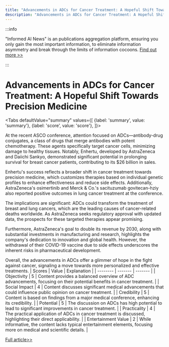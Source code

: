 ```yaml
---
title: "Advancements in ADCs for Cancer Treatment: A Hopeful Shift Towards Precision Medicine"
description: "Advancements in ADCs for Cancer Treatment: A Hopeful Shift Towards Precision Medicine"
---
```



:::info

"Informed AI News" is an publications aggregation platform, ensuring you only gain the most important information, to eliminate information asymmetry and break through the limits of information cocoons.  [Find out more >>](/docs/guides)

:::

# Advancements in ADCs for Cancer Treatment: A Hopeful Shift Towards Precision Medicine


<Tabs
	defaultValue="summary"
	values={[
	{label: 'summary', value: 'summary'},
	{label: 'score', value: 'score'},
]}>
<TabItem value="summary">


At the recent ASCO conference, attention focused on ADCs—antibody-drug conjugates, a class of drugs that merge antibodies with potent chemotherapy. These agents specifically target cancer cells, minimizing damage to healthy tissues. Notably, Enhertu, developed by AstraZeneca and Daiichi Sankyo, demonstrated significant potential in prolonging survival for breast cancer patients, contributing to its $26 billion in sales.

Enhertu's success reflects a broader shift in cancer treatment towards precision medicine, which customizes therapies based on individual genetic profiles to enhance effectiveness and reduce side effects. Additionally, AstraZeneca's osimertinib and Merck & Co.'s sacituzumab govitecan-hziy also reported positive outcomes in lung cancer treatment at the conference.

The implications are significant: ADCs could transform the treatment of breast and lung cancers, which are the leading causes of cancer-related deaths worldwide. As AstraZeneca seeks regulatory approval with updated data, the prospects for these targeted therapies appear promising.

Furthermore, AstraZeneca's goal to double its revenue by 2030, along with substantial investments in manufacturing and research, highlights the company's dedication to innovation and global health. However, the withdrawal of their COVID-19 vaccine due to side effects underscores the inherent risks in pharmaceutical development.

Overall, the advancements in ADCs offer a glimmer of hope in the fight against cancer, signaling a move towards more personalized and effective treatments.
</TabItem>
<TabItem value="score">
	| Scores     | Value   | Explanation |
	| -------- | ------- | ------- |
	| Objectivity  | 5    | Content provides a balanced overview of ADC advancements, focusing on their potential benefits in cancer treatment.    |
	| Social Impact | 4     | Content discusses significant medical advancements that could influence public opinion on cancer treatment.    |
	| Credibility    | 5    | Content is based on findings from a major medical conference, enhancing its credibility.    |
	| Potential    | 5    | The discussion on ADCs has high potential to lead to significant improvements in cancer treatment.    |
	| Practicality    | 4    | The practical application of ADCs in cancer treatment is discussed, highlighting their direct applicability.    |
	| Entertainment Value    | 2    | While informative, the content lacks typical entertainment elements, focusing more on medical and scientific details.    |
</TabItem>
</Tabs>

[Full article>>](https://readhub.cn/topic/8a6dwdIGdUi)
